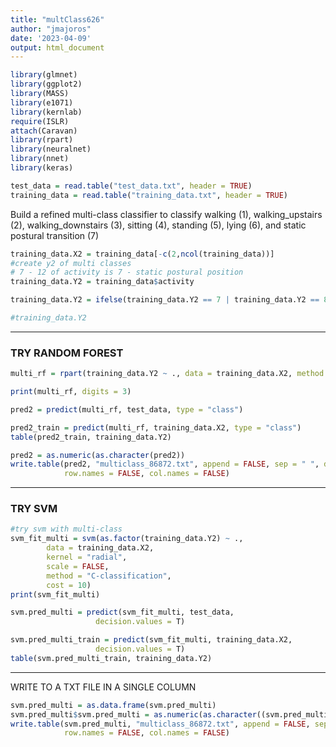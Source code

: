 ```yaml
---
title: "multClass626"
author: "jmajoros"
date: '2023-04-09'
output: html_document
---
```


```r
library(glmnet)
library(ggplot2)
library(MASS)
library(e1071)
library(kernlab)
require(ISLR)
attach(Caravan)
library(rpart)
library(neuralnet)
library(nnet)
library(keras)
```

```r
test_data = read.table("test_data.txt", header = TRUE)
training_data = read.table("training_data.txt", header = TRUE)
```

Build a refined multi-class classifier to classify walking (1), walking_upstairs (2), walking_downstairs (3), sitting (4), standing (5), lying (6), and static postural transition (7)

```r
training_data.X2 = training_data[-c(2,ncol(training_data))]
#create y2 of multi classes 
# 7 - 12 of activity is 7 - static postural position
training_data.Y2 = training_data$activity

training_data.Y2 = ifelse(training_data.Y2 == 7 | training_data.Y2 == 8 | training_data.Y2 == 9 |training_data.Y2 == 10 | training_data.Y2 == 11 | training_data.Y2 == 12, 7, training_data.Y2)

#training_data.Y2
```

--------------------------------------------------------------------------------------------------------------------------

### TRY RANDOM FOREST

```r
multi_rf = rpart(training_data.Y2 ~ ., data = training_data.X2, method = "class")
```

```r
print(multi_rf, digits = 3)
```

```r
pred2 = predict(multi_rf, test_data, type = "class")

pred2_train = predict(multi_rf, training_data.X2, type = "class")
table(pred2_train, training_data.Y2)
```

```r
pred2 = as.numeric(as.character(pred2))
write.table(pred2, "multiclass_86872.txt", append = FALSE, sep = " ", dec = ".",
            row.names = FALSE, col.names = FALSE)
```

--------------------------------------------------------------------------------------------------------------------------

### TRY SVM 

```r
#try svm with multi-class
svm_fit_multi = svm(as.factor(training_data.Y2) ~ ., 
        data = training_data.X2, 
        kernel = "radial", 
        scale = FALSE, 
        method = "C-classification",
        cost = 10)
print(svm_fit_multi)
```

```r
svm.pred_multi = predict(svm_fit_multi, test_data,
                   decision.values = T)

svm.pred_multi_train = predict(svm_fit_multi, training_data.X2,
                   decision.values = T)
table(svm.pred_multi_train, training_data.Y2)
```

--------------------------------------------------------------------------------------------------------------------------

WRITE TO A TXT FILE IN A SINGLE COLUMN

```r
svm.pred_multi = as.data.frame(svm.pred_multi)
svm.pred_multi$svm.pred_multi = as.numeric(as.character((svm.pred_multi$svm.pred_multi)))
write.table(svm.pred_multi, "multiclass_86872.txt", append = FALSE, sep = " ", dec = ".",
            row.names = FALSE, col.names = FALSE)
```





